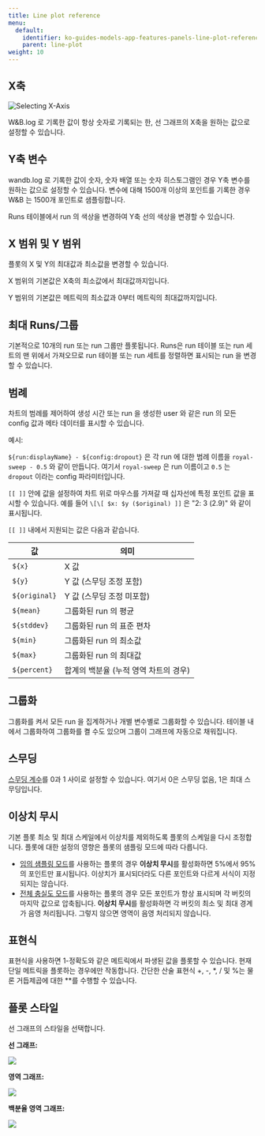 ```yaml
---
title: Line plot reference
menu:
  default:
    identifier: ko-guides-models-app-features-panels-line-plot-reference
    parent: line-plot
weight: 10
---
```


## X축

<Frame>
    <img src="/images/app_ui/reference_x_axis.png" alt="Selecting X-Axis"  />
</Frame>

W&B.log 로 기록한 값이 항상 숫자로 기록되는 한, 선 그래프의 X축을 원하는 값으로 설정할 수 있습니다.

## Y축 변수

wandb.log 로 기록한 값이 숫자, 숫자 배열 또는 숫자 히스토그램인 경우 Y축 변수를 원하는 값으로 설정할 수 있습니다. 변수에 대해 1500개 이상의 포인트를 기록한 경우 W&B 는 1500개 포인트로 샘플링합니다.

<Note>
Runs 테이블에서 run 의 색상을 변경하여 Y축 선의 색상을 변경할 수 있습니다.
</Note>

## X 범위 및 Y 범위

플롯의 X 및 Y의 최대값과 최소값을 변경할 수 있습니다.

X 범위의 기본값은 X축의 최소값에서 최대값까지입니다.

Y 범위의 기본값은 메트릭의 최소값과 0부터 메트릭의 최대값까지입니다.

## 최대 Runs/그룹

기본적으로 10개의 run 또는 run 그룹만 플롯됩니다. Runs은 run 테이블 또는 run 세트의 맨 위에서 가져오므로 run 테이블 또는 run 세트를 정렬하면 표시되는 run 을 변경할 수 있습니다.

## 범례

차트의 범례를 제어하여 생성 시간 또는 run 을 생성한 user 와 같은 run 의 모든 config 값과 메타 데이터를 표시할 수 있습니다.

예시:

`${run:displayName} - ${config:dropout}` 은 각 run 에 대한 범례 이름을 `royal-sweep - 0.5` 와 같이 만듭니다. 여기서 `royal-sweep` 은 run 이름이고 `0.5` 는 `dropout` 이라는 config 파라미터입니다.

`[[ ]]` 안에 값을 설정하여 차트 위로 마우스를 가져갈 때 십자선에 특정 포인트 값을 표시할 수 있습니다. 예를 들어 `\[\[ $x: $y ($original) ]]` 은 "2: 3 (2.9)" 와 같이 표시됩니다.

`[[ ]]` 내에서 지원되는 값은 다음과 같습니다.

| 값           | 의미                                         |
| ------------- | ------------------------------------------- |
| `${x}`        | X 값                                         |
| `${y}`        | Y 값 (스무딩 조정 포함)                       |
| `${original}` | Y 값 (스무딩 조정 미포함)                    |
| `${mean}`     | 그룹화된 run 의 평균                          |
| `${stddev}`   | 그룹화된 run 의 표준 편차                       |
| `${min}`      | 그룹화된 run 의 최소값                         |
| `${max}`      | 그룹화된 run 의 최대값                         |
| `${percent}`  | 합계의 백분율 (누적 영역 차트의 경우)           |

## 그룹화

그룹화를 켜서 모든 run 을 집계하거나 개별 변수별로 그룹화할 수 있습니다. 테이블 내에서 그룹화하여 그룹화를 켤 수도 있으며 그룹이 그래프에 자동으로 채워집니다.

## 스무딩

[스무딩 계수](/ko/models/support/formula_smoothing_algorithm/)를 0과 1 사이로 설정할 수 있습니다. 여기서 0은 스무딩 없음, 1은 최대 스무딩입니다.

## 이상치 무시

기본 플롯 최소 및 최대 스케일에서 이상치를 제외하도록 플롯의 스케일을 다시 조정합니다. 플롯에 대한 설정의 영향은 플롯의 샘플링 모드에 따라 다릅니다.

- [임의 샘플링 모드](/ko/models/app/features/panels/line-plot/sampling/#random-sampling)를 사용하는 플롯의 경우 **이상치 무시**를 활성화하면 5%에서 95%의 포인트만 표시됩니다. 이상치가 표시되더라도 다른 포인트와 다르게 서식이 지정되지는 않습니다.
- [전체 충실도 모드](/ko/models/app/features/panels/line-plot/sampling/#full-fidelity)를 사용하는 플롯의 경우 모든 포인트가 항상 표시되며 각 버킷의 마지막 값으로 압축됩니다. **이상치 무시**를 활성화하면 각 버킷의 최소 및 최대 경계가 음영 처리됩니다. 그렇지 않으면 영역이 음영 처리되지 않습니다.

## 표현식

표현식을 사용하면 1-정확도와 같은 메트릭에서 파생된 값을 플롯할 수 있습니다. 현재 단일 메트릭을 플롯하는 경우에만 작동합니다. 간단한 산술 표현식 +, -, \*, / 및 %는 물론 거듭제곱에 대한 \*\*를 수행할 수 있습니다.

## 플롯 스타일

선 그래프의 스타일을 선택합니다.

**선 그래프:**

<Frame>
    <img src="/images/app_ui/plot_style_line_plot.png"  />
</Frame>

**영역 그래프:**

<Frame>
    <img src="/images/app_ui/plot_style_area_plot.png"  />
</Frame>

**백분율 영역 그래프:**

<Frame>
    <img src="/images/app_ui/plot_style_percentage_plot.png"  />
</Frame>
